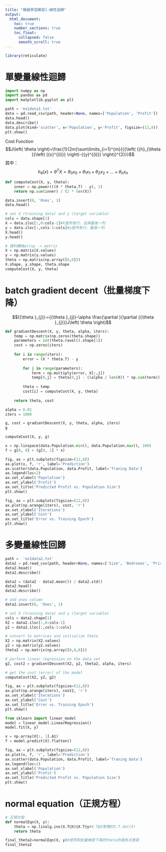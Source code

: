 ```yaml
---
title: "機器學習練習1-線性迴歸"
output:
  html_document:
    toc: true
    number_sections: true
    toc_float:
      collapsed: false
      smooth_scroll: true
---
```


```r
library(reticulate)
```

# 單變量線性迴歸
```python
import numpy as np
import pandas as pd
import matplotlib.pyplot as plt
```

```python
path = 'ex1data1.txt'
data = pd.read_csv(path, header=None, names=['Population', 'Profit'])
data.head()
data.describe()
data.plot(kind='scatter', x='Population', y='Profit', figsize=(12,8))
plt.show()
```

Cost Function
$$J\left( \theta  \right)=\frac{1}{2m}\sum\limits_{i=1}^{m}{{{\left( {{h}_{\theta }}\left( {{x}^{(i)}} \right)-{{y}^{(i)}} \right)}^{2}}}$$
其中：
$${{h}_{\theta }}\left( x \right)={{\theta }^{T}}X={{\theta }_{0}}{{x}_{0}}+{{\theta }_{1}}{{x}_{1}}+{{\theta }_{2}}{{x}_{2}}+...+{{\theta }_{n}}{{x}_{n}}$$

```python
def computeCost(X, y, theta):
    inner = np.power(((X * theta.T) - y), 2)
    return np.sum(inner) / (2 * len(X))
```

```python
data.insert(0, 'Ones', 1)
data.head()
```

```python
# set X (training data) and y (target variable)
cols = data.shape[1]
X = data.iloc[:,0:cols-1]#X是所有行，去掉最後一列
y = data.iloc[:,cols-1:cols]#y是所有行，最後一列
X.head()
y.head()
```

```python
# 資料轉換array -> matrix
X = np.matrix(X.values)
y = np.matrix(y.values)
theta = np.matrix(np.array([0,0]))
X.shape, y.shape, theta.shape
computeCost(X, y, theta)
```

# batch gradient decent（批量梯度下降）

$${{\theta }_{j}}:={{\theta }_{j}}-\alpha \frac{\partial }{\partial {{\theta }_{j}}}J\left( \theta  \right)$$

```python
def gradientDescent(X, y, theta, alpha, iters):
    temp = np.matrix(np.zeros(theta.shape))
    parameters = int(theta.ravel().shape[1])
    cost = np.zeros(iters)
    
    for i in range(iters):
        error = (X * theta.T) - y
        
        for j in range(parameters):
            term = np.multiply(error, X[:,j])
            temp[0,j] = theta[0,j] - ((alpha / len(X)) * np.sum(term))
            
        theta = temp
        cost[i] = computeCost(X, y, theta)
        
    return theta, cost
```

```python
alpha = 0.01
iters = 1000
```

```python
g, cost = gradientDescent(X, y, theta, alpha, iters)
g
```

```python
computeCost(X, y, g)
```

```python
x = np.linspace(data.Population.min(), data.Population.max(), 100)
f = g[0, 0] + (g[0, 1] * x)

fig, ax = plt.subplots(figsize=(12,8))
ax.plot(x, f, 'r', label='Prediction')
ax.scatter(data.Population, data.Profit, label='Traning Data')
ax.legend(loc=2)
ax.set_xlabel('Population')
ax.set_ylabel('Profit')
ax.set_title('Predicted Profit vs. Population Size')
plt.show()
```

```python
fig, ax = plt.subplots(figsize=(12,8))
ax.plot(np.arange(iters), cost, 'r')
ax.set_xlabel('Iterations')
ax.set_ylabel('Cost')
ax.set_title('Error vs. Training Epoch')
plt.show()
```

# 多變量線性回歸

```python
path =  'ex1data2.txt'
data2 = pd.read_csv(path, header=None, names=['Size', 'Bedrooms', 'Price'])
data2.head()
data2.describe()
```

```python
data2 = (data2 - data2.mean()) / data2.std()
data2.head()
data2.describe()
```

```python
# add ones column
data2.insert(0, 'Ones', 1)

# set X (training data) and y (target variable)
cols = data2.shape[1]
X2 = data2.iloc[:,0:cols-1]
y2 = data2.iloc[:,cols-1:cols]

# convert to matrices and initialize theta
X2 = np.matrix(X2.values)
y2 = np.matrix(y2.values)
theta2 = np.matrix(np.array([0,0,0]))

# perform linear regression on the data set
g2, cost2 = gradientDescent(X2, y2, theta2, alpha, iters)

# get the cost (error) of the model
computeCost(X2, y2, g2)
```

```python
fig, ax = plt.subplots(figsize=(12,8))
ax.plot(np.arange(iters), cost2, 'r')
ax.set_xlabel('Iterations')
ax.set_ylabel('Cost')
ax.set_title('Error vs. Training Epoch')
plt.show()
```

```python
from sklearn import linear_model
model = linear_model.LinearRegression()
model.fit(X, y)

x = np.array(X[:, 1].A1)
f = model.predict(X).flatten()

fig, ax = plt.subplots(figsize=(12,8))
ax.plot(x, f, 'r', label='Prediction')
ax.scatter(data.Population, data.Profit, label='Traning Data')
ax.legend(loc=2)
ax.set_xlabel('Population')
ax.set_ylabel('Profit')
ax.set_title('Predicted Profit vs. Population Size')
plt.show()
```

# normal equation（正規方程）

```python
# 正規方程
def normalEqn(X, y):
    theta = np.linalg.inv(X.T@X)@X.T@y#X.T@X等價於X.T.dot(X)
    return theta
```

```python
final_theta2=normalEqn(X, y)#感觉和批量梯度下降的theta的值有点差距
final_theta2
```

